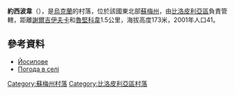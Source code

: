 {{coord|51|2|2|N|34|8|8|E|scale:100000_region:UA|display=title}}

'''約西波韋'''（{{lang-uk|Йосипове}}），是[[烏克蘭|烏克蘭]]的村落，位於該國東北部[[蘇梅州|蘇梅州]]，由[[比洛皮利亞區|比洛皮利亞區]]負責管轄，距離[[謝爾吉伊夫卡_(比洛皮利亞區)|謝爾吉伊夫卡]]和[[魯堅科韋|魯堅科韋]]1.5公里，海拔高度173米，2001年人口41。

==參考資料==
*[https://web.archive.org/web/20160304203129/http://w1.c1.rada.gov.ua/pls/z7502/A005?rdat1=02.02.2010&rf7571=28650 Йосипове]
*[http://weather.in.ua/ua/symskaja/9687 Погода в селі ] {{Wayback|url=http://weather.in.ua/ua/symskaja/9687 |date=20210119155359 }}

{{DEFAULTSORT:Йосипове}}

[[Category:蘇梅州村落|Category:蘇梅州村落]]
[[Category:比洛皮利亞區村落|Category:比洛皮利亞區村落]]


{{Sumy-geo-stub}}